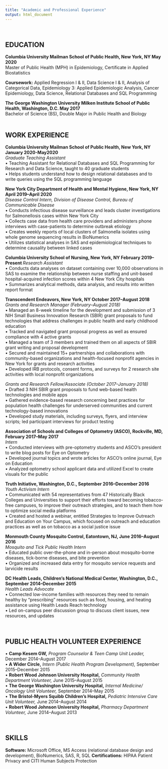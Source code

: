 ```yaml
---
title: "Academic and Professional Experience"
output: html_document
---
```

<br>

## EDUCATION	 
**Columbia University Mailman School of Public Health, New York, NY May 2020** <br>
Master of Public Health (MPH) in Epidemiology, Certificate in Applied Biostatistics                                                             

**Coursework:** Applied Regression I & II, Data Science I & II, Analysis of Categorical Data, Epidemiology 3: Applied Epidemiologic Analysis, Cancer Epidemiology, Data Science, Relational Databases and SQL Programming

**The George Washington University Milken Institute School of Public Health, Washington, D.C. May 2017** <br>
Bachelor of Science (BS), Double Major in Public Health and Biology                                                                                 
<br>

## WORK EXPERIENCE 
**Columbia University Mailman School of Public Health, New York, NY January 2020-May2020** <br>
_Graduate Teaching Assistant_ <br>
• Teaching Assistant for Relational Databases and SQL Programming for Research and Data Science, taught to 40 graduate students <br>
• Helps students understand how to design relational databases and to write queries using the SQL programming language <br>

**New York City Department of Health and Mental Hygiene, New York, NY  April 2019–April 2020** <br>
_Disease Control Intern, Division of Disease Control, Bureau of Communicable Disease_ <br>
•	Conducts infectious disease surveillance and leads cluster investigations for Salmonellosis cases within New York City <br>
•	Collects case data from health care providers and administers phone interviews with case-patients to determine outbreak etiology <br>
•	Creates weekly reports of local clusters of Salmonella isolates using whole genome sequencing results in BioNumerics <br>
• Utilizes statistical analyses in SAS and epidemiological techniques to determine causality between linked cases  

**Columbia University School of Nursing, New York, NY February 2019–Present **
_Research Assistant_ <br>
•	Conducts data analyses on dataset containing over 10,000 observations in SAS to examine the relationship between nurse staffing and unit-based hospital-acquired infection scores within 4 New York City hospitals <br>
•	Summarizes analytical methods, data analysis, and results into written report format <br>

**Transcendent Endeavors, New York, NY October 2017–August 2018** <br>
_Grants and Research Manager (February–August 2018)_ <br>
•	Managed an 8-week timeline for the development and submission of 3 NIH Small Business Innovation Research (SBIR) grant proposals to fund technologies that address challenges in public health and early childhood education <br>
•	Tracked and navigated grant proposal progress as well as ensured compliance with 4 active grants <br>
•	Managed a team of 3 members and trained them on all aspects of SBIR grant writing and proposal development <br>
•	Secured and maintained 15+ partnerships and collaborations with community-based organizations and health-focused nonprofit agencies in New York for grants and research activities <br>
•	Developed IRB protocols, consent forms, and surveys for 2 research site activities with local nonprofit organizations   <br>
 
_Grants and Research Fellow/Associate (October 2017–January 2018)_                                                   
•	Drafted 3 NIH SBIR grant proposals to fund web-based health technologies and mobile apps <br>
•	Gathered evidence-based research concerning best practices for population health challenges for underserved communities and current technology-based innovations <br>
•	Developed study materials, including surveys, flyers, and interview scripts; led participant interviews for product testing

**Association of Schools and Colleges of Optometry (ASCO), Rockville, MD, February 2017–May 2017** <br>
_Intern_ <br>
•	Conducted interviews with pre-optometry students and ASCO’s president to write blog posts for Eye on Optometry <br>
•	Developed journal topics and wrote articles for ASCO's online journal, Eye on Education <br>
•	Analyzed optometry school applicant data and utilized Excel to create visuals for the public

**Truth Initiative, Washington, D.C., September 2016–December 2016** <br>         _Youth Activism Intern_ <br>
•	Communicated with 54 representatives from 47 Historically Black Colleges and Universities to support their efforts toward becoming tobacco-free campuses, to improve their outreach strategies, and to teach them how to optimize social media platforms <br>
•	Created and hosted a webinar, entitled Strategies to Improve Outreach and Education on Your Campus, which focused on outreach and education practices as well as on tobacco as a social justice issue

**Monmouth County Mosquito Control, Eatontown, NJ, June 2016–August 2016** <br>
_Mosquito and Tick Public Health Intern_ <br>
•	Educated public over-the-phone and in-person about mosquito-borne diseases, tick-borne diseases, and bite prevention <br>
•	Organized and increased data entry for mosquito service requests and larvicide results

**DC Health Leads, Children’s National Medical Center, Washington, D.C., September 2014–December 2015** <br>
_Health Leads Advocate_ <br>
•	Connected low-income families with resources they need to remain healthy by “prescribing” resources such as food, housing, and heating assistance using Health Leads Reach technology <br>
•	Led on-campus peer discussion group to discuss client issues, new resources, and updates 

<br>

## PUBLIC HEALTH VOLUNTEER EXPERIENCE <br>
• **Camp Kesem GW,** _Program Counselor & Teen Camp Unit Leader,_ December 2014–August 2017 <br>
• **A Wider Circle,** _Intern (Public Health Program Development),_ September 2015–December 2015 <br>
• **Robert Wood Johnson University Hospital,** _Community Health Department Volunteer,_ June 2015–August 2015 <br>
• **The George Washington University Hospital,** _Internal Medicine/ Oncology Unit Volunteer,_ September 2014–May 2015 <br>
• **The Bristol-Myers Squibb Children’s Hospital,** _Pediatric Intensive Care Unit Volunteer,_ June 2014–August 2014 <br>
• **Robert Wood Johnson University Hospital,** _Pharmacy Department Volunteer,_ June 2014–August 2013 
 
<br>

## SKILLS 
**Software:** Microsoft Office, MS Access (relational database design and development), BioNumerics, SAS, R, SQL 
**Certifications:** HIPAA Patient Privacy and CITI Human Subjects Protection
